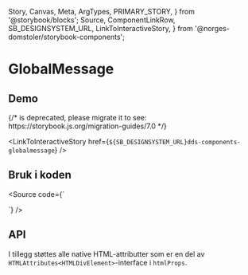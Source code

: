   Story,
  Canvas,
  Meta,
  ArgTypes,
  PRIMARY_STORY,
} from '@storybook/blocks';
  Source,
  ComponentLinkRow,
  SB_DESIGNSYSTEM_URL,
  LinkToInteractiveStory,
} from '@norges-domstoler/storybook-components';

<Meta of={GlobalMessageStories} />

# GlobalMessage

<ComponentLinkRow
  docsHref="https://design.domstol.no/987b33f71/p/99d09e-messages/b/164d4b"
  figmaHref="https://www.figma.com/file/ewqSDmkgqDQ5PyOsRp4V5b/?node-id=155%3A39"
  githubHref="https://github.com/domstolene/designsystem/tree/master/packages/components/src/components/GlobalMessage"
/>

## Demo

<Canvas>
  {/* <Story id="dds-components-globalmessage--default" /> is deprecated, please migrate it to <Story of={referenceToStory} /> see: https://storybook.js.org/migration-guides/7.0 */}

  <Story id="dds-components-globalmessage--default" />
</Canvas>

<LinkToInteractiveStory
  href={`${SB_DESIGNSYSTEM_URL}dds-components-globalmessage`}
/>

## Bruk i koden

<Source
  code={`

<GlobalMessage message="Dette er en global melding" />
`} />

## API

<ArgTypes story={PRIMARY_STORY} />

I tillegg støttes alle native HTML-attributter som er en del av `HTMLAttributes<HTMLDivElement>`-interface i `htmlProps`.
